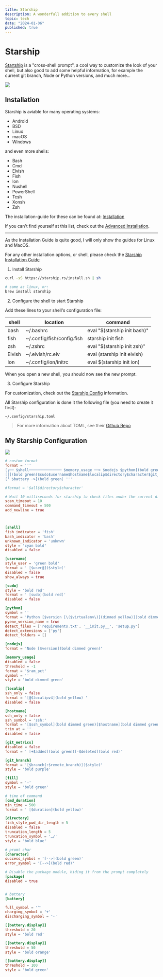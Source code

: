 ```yaml
---
title: Starship
description: A wonderfull addition to every shell
topic: tech
date: "2024-01-06"
published: true
---
```


# Starship

[Startship](https://starship.rs/) is a "cross-shell prompt", a cool way to customize the look of your shell, 
but also good to add some helpful information, for example the current git branch, Node or Python versions, and much more...

![](/blog-images/starship-shell.png)

## Installation

Starship is aviable for many operating systems:

- Android
- BSD
- Linux
- macOS
- Windows

and even more shells:

- Bash
- Cmd
- Elvish
- Fish
- Ion
- Nushell
- PowerShell
- Tcsh
- Xonsh
- Zsh

The installation-guide for these can be found at: 
[Installation](https://starship.rs/guide/#%F0%9F%9A%80-installation)

If you can't find yourself at this list, check out the [Advanced Installation](https://starship.rs/installing/#advanced-installation).

---

As the Installation Guide is quite good, I will only show the guides for Linux and MacOS.

For any other installation options, or shell, please check the [Starship Installation Guide](https://starship.rs/guide/#%F0%9F%9A%80-installation)

1. Install Starship

```bash title="Linux"
curl -sS https://starship.rs/install.sh | sh
```

```zsh title="MacOS"
# same as linux, or:
brew install starship
```

2. Configure the shell to start Starship

Add these lines to your shell's configuration file:

| shell | location                   | command |
|-------|----------------------------|---------|
| bash  | ~/.bashrc                  | eval "$(starship init bash)" |
| fish  | ~/.config/fish/config.fish | starship init fish | source |
| zsh   | ~/.zshrc                   | eval "$(starship init zsh)" |
| Elvish| ~/.elvish/rc.elv           | eval (starship init elvish) |
| Ion   | ~/.config/ion/initrc       | eval $(starship init ion) |

When you open a new shell, you should now see the new prompt.

3. Configure Starship

For customization, check out the [Starship Config](https://starship.rs/config/) information.

All Starship configuration is done it the following file (you need to create it first): 

`~/.config/starship.toml`

> For more information about TOML, see their [Github Repo](https://github.com/toml-lang/toml)

## My Starship Configuration

![](/blog-images/starship-my-shell.png)

```toml title="~/.config/starship.toml"
# custom format
format = '''
[┌── $shell─────────────── $memory_usage ──> $nodejs $python](bold green)
[│](bold green)$sudo$username$hostname$localip$directory$character$git_branch$git_metrics$cmd_duration
[└ $battery ─>](bold green) '''

#format = '$all$directory$character'

# Wait 10 milliseconds for starship to check files under the current directory.
scan_timeout = 10
command_timeout = 500
add_newline = true



[shell]
fish_indicator = 'fish'
bash_indicator = 'bash'
unknown_indicator = 'unknwn'
style = 'cyan bold'
disabled = false

[username]
style_user = 'green bold'
format = ' [$user@]($style)'
disabled = false
show_always = true

[sudo]
style = 'bold red'
format = ' [sudo](bold red)'
disabled = false

[python]
symbol = ''
format = 'Python [$version [\($virtualenv\)](dimmed yellow)](bold dimmed green)'
pyenv_version_name = true
detect_files = ['requirements.txt', '__init.py__', 'setup.py']
detect_extensions = ['py']
detect_folders = []

[nodejs]
format = 'Node [$version](bold dimmed green)'

[memory_usage]
disabled = false
threshold = -1
format = '$ram_pct'
symbol = ''
style = 'bold dimmed green'

[localip]
ssh_only = false
format = '[@$localipv4](bold yellow) '
disabled = false

[hostname]
ssh_only = false
ssh_symbol = 'ssh:'
format = '[$ssh_symbol](bold dimmed green)[$hostname](bold dimmed green)'
trim_at = ''
disabled = false

[git_metrics]
disabled = false
format = ' [+$added](bold green)[-$deleted](bold red)'

[git_branch]
format = '[$branch(:$remote_branch)]($style)'
style = 'bold purple'

[fill]
symbol = '-'
style = 'bold green'

# time of command
[cmd_duration]
min_time = 500
format = ' [$duration](bold yellow)'

[directory]
fish_style_pwd_dir_length = 5
disabled = false
truncation_length = 5
truncation_symbol = '…/'
style = 'bold blue'

# promt char
[character]
success_symbol = '[-->](bold green)'
error_symbol = '[-->](bold red)'

# Disable the package module, hiding it from the prompt completely
[package]
disabled = true


# battery
[battery]

full_symbol = '^'
charging_symbol = '+'
discharging_symbol = '-'

[[battery.display]]
threshold = 20
style = 'bold red'

[[battery.display]]
threshold = 50
style = 'bold orange'

[[battery.display]]
threshold = 100
style = 'bold green'
```